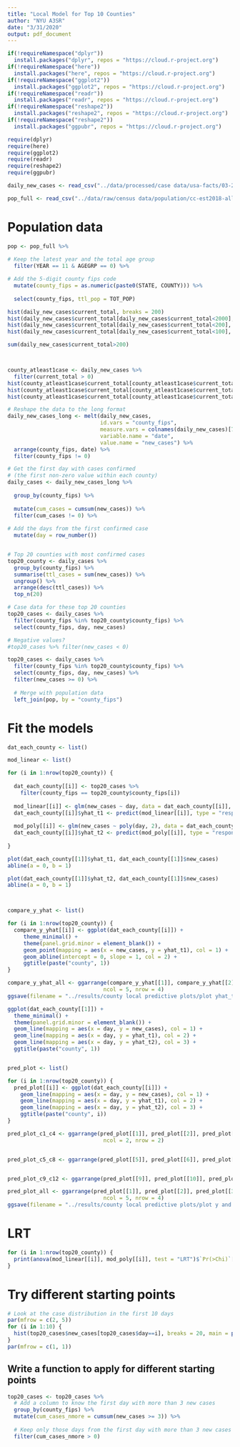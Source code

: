 ```yaml
---
title: "Local Model for Top 10 Counties"
author: "NYU A3SR"
date: "3/31/2020"
output: pdf_document
---
```


```r
if(!requireNamespace("dplyr"))
  install.packages("dplyr", repos = "https://cloud.r-project.org")
if(!requireNamespace("here"))
  install.packages("here", repos = "https://cloud.r-project.org")
if(!requireNamespace("ggplot2"))
  install.packages("ggplot2", repos = "https://cloud.r-project.org")
if(!requireNamespace("readr"))
  install.packages("readr", repos = "https://cloud.r-project.org")
if(!requireNamespace("reshape2"))
  install.packages("reshape2", repos = "https://cloud.r-project.org")
if(!requireNamespace("reshape2"))
  install.packages("ggpubr", repos = "https://cloud.r-project.org")

require(dplyr)
require(here)
require(ggplot2)
require(readr)
require(reshape2)
require(ggpubr)
```


```r
daily_new_cases <- read_csv("../data/processed/case data/usa-facts/03-29-2020/daily_new_cases_03292020.csv")

pop_full <- read_csv("../data/raw/census data/population/cc-est2018-alldata.csv") 
```


# Population data
```r
pop <- pop_full %>%
  
# Keep the latest year and the total age group
  filter(YEAR == 11 & AGEGRP == 0) %>%

# Add the 5-digit county fips code
  mutate(county_fips = as.numeric(paste0(STATE, COUNTY))) %>%
  
  select(county_fips, ttl_pop = TOT_POP)
```





```r
hist(daily_new_cases$current_total, breaks = 200)
hist(daily_new_cases$current_total[daily_new_cases$current_total<2000], breaks = 200)
hist(daily_new_cases$current_total[daily_new_cases$current_total<200], breaks = 20)
hist(daily_new_cases$current_total[daily_new_cases$current_total<100], breaks = 40)

sum(daily_new_cases$current_total>200)



county_atleast1case <- daily_new_cases %>%
  filter(current_total > 0)
hist(county_atleast1case$current_total[county_atleast1case$current_total<2000], breaks = 40)
hist(county_atleast1case$current_total[county_atleast1case$current_total<500], breaks = 40)
hist(county_atleast1case$current_total[county_atleast1case$current_total<200], breaks = 40)
```




```r
# Reshape the data to the long format
daily_new_cases_long <- melt(daily_new_cases, 
                             id.vars = "county_fips",
                             measure.vars = colnames(daily_new_cases)[7:ncol(daily_new_cases)],
                             variable.name = "date",
                             value.name = "new_cases") %>%
  arrange(county_fips, date) %>%
  filter(county_fips != 0)

# Get the first day with cases confirmed
# (the first non-zero value within each county)
daily_cases <- daily_new_cases_long %>%
  
  group_by(county_fips) %>%
  
  mutate(cum_cases = cumsum(new_cases)) %>%
  filter(cum_cases != 0) %>%
  
# Add the days from the first confirmed case
  mutate(day = row_number())


# Top 20 counties with most confirmed cases
top20_county <- daily_cases %>%
  group_by(county_fips) %>%
  summarise(ttl_cases = sum(new_cases)) %>%
  ungroup() %>%
  arrange(desc(ttl_cases)) %>%
  top_n(20)

# Case data for these top 20 counties
top20_cases <- daily_cases %>%
  filter(county_fips %in% top20_county$county_fips) %>%
  select(county_fips, day, new_cases)

# Negative values?
#top20_cases %>% filter(new_cases < 0)

top20_cases <- daily_cases %>%
  filter(county_fips %in% top20_county$county_fips) %>%
  select(county_fips, day, new_cases) %>%
  filter(new_cases >= 0) %>%
  
  # Merge with population data
  left_join(pop, by = "county_fips")
```


# Fit the models

```r
dat_each_county <- list()
```

```r
mod_linear <- list()

for (i in 1:nrow(top20_county)) {
  
  dat_each_county[[i]] <- top20_cases %>%
    filter(county_fips == top20_county$county_fips[i])
  
  mod_linear[[i]] <- glm(new_cases ~ day, data = dat_each_county[[i]], family = poisson(link = "log"), offset = ttl_pop)
  dat_each_county[[i]]$yhat_t1 <- predict(mod_linear[[i]], type = "response")
  
  mod_poly[[i]] <- glm(new_cases ~ poly(day, 2), data = dat_each_county[[i]], family = poisson(link = "log"), offset = ttl_pop)
  dat_each_county[[i]]$yhat_t2 <- predict(mod_poly[[i]], type = "response")
    
}
```

```r
plot(dat_each_county[[1]]$yhat_t1, dat_each_county[[1]]$new_cases)
abline(a = 0, b = 1)

plot(dat_each_county[[1]]$yhat_t2, dat_each_county[[1]]$new_cases)
abline(a = 0, b = 1)



compare_y_yhat <- list()

for (i in 1:nrow(top20_county)) {
  compare_y_yhat[[i]] <- ggplot(dat_each_county[[i]]) +
     theme_minimal() + 
     theme(panel.grid.minor = element_blank()) +
     geom_point(mapping = aes(x = new_cases, y = yhat_t1), col = 1) +
     geom_abline(intercept = 0, slope = 1, col = 2) +
     ggtitle(paste("county", 1))
}

compare_y_yhat_all <- ggarrange(compare_y_yhat[[1]], compare_y_yhat[[2]], compare_y_yhat[[3]], compare_y_yhat[[4]], compare_y_yhat[[5]], compare_y_yhat[[6]], compare_y_yhat[[7]], compare_y_yhat[[8]], compare_y_yhat[[9]], compare_y_yhat[[10]], compare_y_yhat[[11]], compare_y_yhat[[12]], compare_y_yhat[[13]], compare_y_yhat[[14]], compare_y_yhat[[15]], compare_y_yhat[[16]], compare_y_yhat[[17]], compare_y_yhat[[18]], compare_y_yhat[[19]], compare_y_yhat[[20]],
                              ncol = 5, nrow = 4)
ggsave(filename = "../results/county local predictive plots/plot yhat_t1 on y.png", plot = compare_y_yhat_all, width = 18, height = 10)
```

```r
ggplot(dat_each_county[[1]]) +
  theme_minimal() + 
  theme(panel.grid.minor = element_blank()) +
  geom_line(mapping = aes(x = day, y = new_cases), col = 1) +
  geom_line(mapping = aes(x = day, y = yhat_t1), col = 2) +
  geom_line(mapping = aes(x = day, y = yhat_t2), col = 3) +
  ggtitle(paste("county", 1))


pred_plot <- list()

for (i in 1:nrow(top20_county)) {
  pred_plot[[i]] <- ggplot(dat_each_county[[i]]) +
    geom_line(mapping = aes(x = day, y = new_cases), col = 1) +
    geom_line(mapping = aes(x = day, y = yhat_t1), col = 2) +
    geom_line(mapping = aes(x = day, y = yhat_t2), col = 3) +
    ggtitle(paste("county", i))
}

pred_plot_c1_c4 <- ggarrange(pred_plot[[1]], pred_plot[[2]], pred_plot[[3]], pred_plot[[4]],
                              ncol = 2, nrow = 2)


pred_plot_c5_c8 <- ggarrange(pred_plot[[5]], pred_plot[[6]], pred_plot[[7]], pred_plot[[8]], ncol = 2, nrow = 2)


pred_plot_c9_c12 <- ggarrange(pred_plot[[9]], pred_plot[[10]], pred_plot[[11]], pred_plot[[12]], ncol = 2, nrow = 2)

pred_plot_all <- ggarrange(pred_plot[[1]], pred_plot[[2]], pred_plot[[3]], pred_plot[[4]], pred_plot[[5]], pred_plot[[6]], pred_plot[[7]], pred_plot[[8]], pred_plot[[9]], pred_plot[[10]], pred_plot[[11]], pred_plot[[12]], pred_plot[[13]], pred_plot[[14]], pred_plot[[15]], pred_plot[[16]], pred_plot[[17]], pred_plot[[18]], pred_plot[[19]], pred_plot[[20]],
                              ncol = 5, nrow = 4)
ggsave(filename = "../results/county local predictive plots/plot y and yhat on day.png", plot = pred_plot_all, width = 18, height = 10)
```


# LRT

```r
for (i in 1:nrow(top20_county)) {
  print(anova(mod_linear[[i]], mod_poly[[i]], test = "LRT")$`Pr(>Chi)`[2])
}
```






# Try different starting points

```r
# Look at the case distribution in the first 10 days
par(mfrow = c(2, 5))
for (i in 1:10) {
  hist(top20_cases$new_cases[top20_cases$day==i], breaks = 20, main = paste("day", i))
}
par(mfrow = c(1, 1))
```

## Write a function to apply for different starting points

```r
top20_cases <- top20_cases %>%
  # Add a column to know the first day with more than 3 new cases
  group_by(county_fips) %>%
  mutate(cum_cases_nmore = cumsum(new_cases >= 3)) %>%
  
  # Keep only those days from the first day with more than 3 new cases
  filter(cum_cases_nmore > 0)
```

